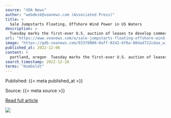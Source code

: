 ```yaml
---
source: "VOA News"
author: "webdesk@voanews.com (Associated Press)"
title: >
  Sale Jumpstarts Floating, Offshore Wind Power in US Waters
description: >
  Tuesday marks the first-ever U.S. auction of leases to develop commercial-scale floating wind farms in the deep waters off the West Coast. The live, online auction for the five leases — three off California's central coast and two off its northern coast — h…
url: "https://www.voanews.com/a/sale-jumpstarts-floating-offshore-wind-power-in-us-waters-/6863894.html"
image: "https://gdb.voanews.com/03370000-0aff-0242-6f6a-08dad722cdae_w1200_r1.jpg"
published_at: 2022-12-06
content: >
  portland, oregon  Tuesday marks the first-ever U.S. auction of leases to develop commercial-scale floating wind farms in the deep waters off the West Coast.  The live, online auction for the five lea… [+4667 chars]
search_timestamp: 2022-12-28
terms: "Humboldt"
---
```



Published: {{< meta published_at >}}


Source: {{< meta source >}}


[Read full article]({{< meta url >}})



![](`r rmarkdown::metadata$image[1]`)
